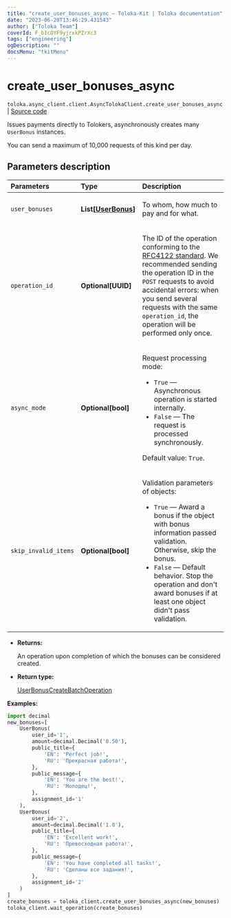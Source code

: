 ```yaml
---
title: "create_user_bonuses_async — Toloka-Kit | Toloka documentation"
date: "2023-06-20T13:46:29.431543"
author: ["Toloka Team"]
coverId: F_bIcOYF9yjrxkPZrXc3
tags: ["engineering"]
ogDescription: ""
docsMenu: "tkitMenu"
---
```


# create_user_bonuses_async

`toloka.async_client.client.AsyncTolokaClient.create_user_bonuses_async` | [Source code](https://github.com/Toloka/toloka-kit/blob/v1.2.0/src/client/__init__.py#L0)

Issues payments directly to Tolokers, asynchronously creates many `UserBonus` instances.

You can send a maximum of 10,000 requests of this kind per day.

## Parameters description

| Parameters | Type | Description |
| :----------| :----| :-----------|
`user_bonuses`|**List\[[UserBonus](/docs/toloka-kit/reference/toloka.client.user_bonus.UserBonus)\]**|<p>To whom, how much to pay and for what.</p>
`operation_id`|**Optional\[UUID\]**|<p>The ID of the operation conforming to the [RFC4122 standard](https://tools.ietf.org/html/rfc4122). We recommended sending the operation ID in the `POST` requests to avoid accidental errors: when you send several requests with the same `operation_id`, the operation will be performed only once.</p>
`async_mode`|**Optional\[bool\]**|<p>Request processing mode:</p> <ul> <li>`True` — Asynchronous operation is started internally.</li> <li>`False` — The request is processed synchronously.</li> </ul> <p>Default value: `True`.</p>
`skip_invalid_items`|**Optional\[bool\]**|<p>Validation parameters of objects:</p> <ul> <li>`True` — Award a bonus if the object with bonus information passed validation. Otherwise, skip the bonus.</li> <li>`False` — Default behavior. Stop the operation and don't award bonuses if at least one object didn't pass validation.</li> </ul>

* **Returns:**

  An operation upon completion of which the bonuses can be considered created.

* **Return type:**

  [UserBonusCreateBatchOperation](/docs/toloka-kit/reference/toloka.client.operations.UserBonusCreateBatchOperation)

**Examples:**

```python
import decimal
new_bonuses=[
    UserBonus(
        user_id='1',
        amount=decimal.Decimal('0.50'),
        public_title={
            'EN': 'Perfect job!',
            'RU': 'Прекрасная работа!',
        },
        public_message={
            'EN': 'You are the best!',
            'RU': 'Молодец!',
        },
        assignment_id='1'
    ),
    UserBonus(
        user_id='2',
        amount=decimal.Decimal('1.0'),
        public_title={
            'EN': 'Excellent work!',
            'RU': 'Превосходная работа!',
        },
        public_message={
            'EN': 'You have completed all tasks!',
            'RU': 'Сделаны все задания!',
        },
        assignment_id='2'
    )
]
create_bonuses = toloka_client.create_user_bonuses_async(new_bonuses)
toloka_client.wait_operation(create_bonuses)
```